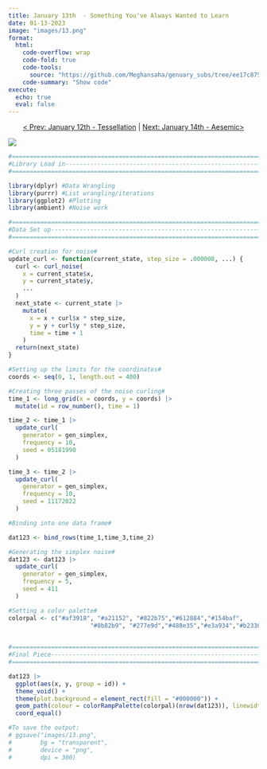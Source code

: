 ```yaml
---
title: January 13th  - Something You've Always Wanted to Learn
date: 01-13-2023
image: "images/13.png"
format:
  html:
    code-overflow: wrap
    code-fold: true
    code-tools:
      source: "https://github.com/Meghansaha/genuary_subs/tree/ee17c875f979a9647d1ecc697171d751b5e73198/year/submissions/2023/scripts/13_always_learn.R"
    code-summary: "Show code"
execute:
  echo: true
  eval: false
---
```


<center>[\< Prev: January 12th - Tessellation](day_12.qmd) \| [Next: January 14th - Aesemic\>](day_14.qmd)</center>

![](images/13.png){fig-alt="An image with a simplex noise (worm like) pattern spread throughout the image in red, purple, and blue colors on a black background." fig-align="center"}

```r
#=============================================================================#
#Library Load in---------------------------------------------------------------
#=============================================================================#

library(dplyr) #Data Wrangling
library(purrr) #List wrangling/iterations
library(ggplot2) #Plotting
library(ambient) #Noise work

#=============================================================================#
#Data Set up-------------------------------------------------------------------
#=============================================================================#

#Curl creation for noise#
update_curl <- function(current_state, step_size = .000008, ...) {
  curl <- curl_noise(
    x = current_state$x, 
    y = current_state$y,
    ...
  )
  next_state <- current_state |>
    mutate(
      x = x + curl$x * step_size,
      y = y + curl$y * step_size,
      time = time + 1
    )
  return(next_state)
}

#Setting up the limits for the coordinates#
coords <- seq(0, 1, length.out = 400)

#Creating three passes of the noise curling#
time_1 <- long_grid(x = coords, y = coords) |> 
  mutate(id = row_number(), time = 1)

time_2 <- time_1 |>
  update_curl(
    generator = gen_simplex,
    frequency = 10, 
    seed = 05181990
  )

time_3 <- time_2 |> 
  update_curl(
    generator = gen_simplex,
    frequency = 10, 
    seed = 11172022
  )

#Binding into one data frame#

dat123 <- bind_rows(time_1,time_3,time_2)

#Generating the simplex noise#
dat123 <- dat123 |>
  update_curl(
    generator = gen_simplex,
    frequency = 5, 
    seed = 411
  )

#Setting a color palette#
colorpal <- c("#af3918", "#a21152", "#822b75","#612884","#154baf",
                       "#0b82b9", "#277e9d","#488e35","#e3a934","#b2336a")
                       

#=============================================================================#
#Final Piece-------------------------------------------------------------------
#=============================================================================#

dat123 |>
  ggplot(aes(x, y, group = id)) + 
  theme_void() +
  theme(plot.background = element_rect(fill = "#000000")) +
  geom_path(colour = colorRampPalette(colorpal)(nrow(dat123)), linewidth = 2) +
  coord_equal()

#To save the output:
# ggsave("images/13.png",
#        bg = "transparent",
#        device = "png",
#        dpi = 300)
```
